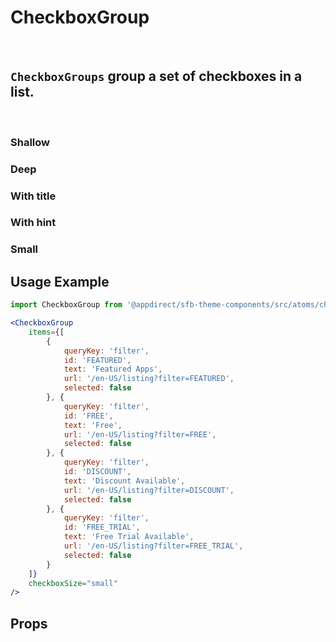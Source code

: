 

<Meta title="Atoms/CheckboxGroup" component={CheckboxGroup} />

# CheckboxGroup
<br />

## `CheckboxGroups` group a set of checkboxes in a list.
<br />

### Shallow
<Canvas>
    <Story name="Shallow">
        <CheckboxGroup items={shallowItems} />
    </Story>
</Canvas>

### Deep
<Canvas>
    <Story name="Deep">
        <CheckboxGroup
            items={deepItems}
            isDisplayChildren
        />
    </Story>
</Canvas>

### With title
<Canvas>
    <Story name="With Title">
        <CheckboxGroup
            items={deepItems}
            title="Title"
        />
    </Story>
</Canvas>

### With hint
<Canvas>
    <Story name="With Hint">
        <CheckboxGroup
            items={deepItems}
            hint="Lorem ipsum dolor sit amet, consectetur adipiscing elit."
        />
    </Story>
</Canvas>

### Small
<Canvas>
    <Story name="Small">
        <CheckboxGroup
            items={deepItems}
            checkboxSize="small"
        />
    </Story>
</Canvas>


## Usage Example

```jsx
import CheckboxGroup from '@appdirect/sfb-theme-components/src/atoms/checkbox-group/CheckboxGroup';

<CheckboxGroup
    items={[
        {
            queryKey: 'filter',
            id: 'FEATURED',
            text: 'Featured Apps',
            url: '/en-US/listing?filter=FEATURED',
            selected: false
        }, {
            queryKey: 'filter',
            id: 'FREE',
            text: 'Free',
            url: '/en-US/listing?filter=FREE',
            selected: false
        }, {
            queryKey: 'filter',
            id: 'DISCOUNT',
            text: 'Discount Available',
            url: '/en-US/listing?filter=DISCOUNT',
            selected: false
        }, {
            queryKey: 'filter',
            id: 'FREE_TRIAL',
            text: 'Free Trial Available',
            url: '/en-US/listing?filter=FREE_TRIAL',
            selected: false
        }
    ]}
    checkboxSize="small"
/>
```
## Props

<ArgsTable of={CheckboxGroup} />
